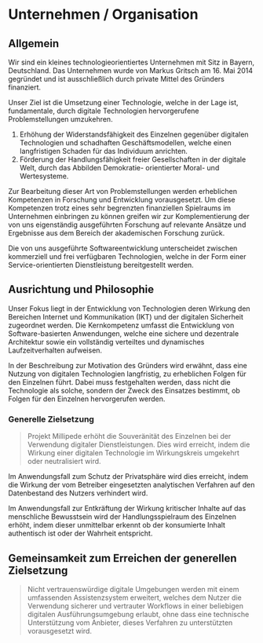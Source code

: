 # Unternehmen / Organisation

## Allgemein

Wir sind ein kleines technologieorientiertes Unternehmen mit Sitz in Bayern,
Deutschland. Das Unternehmen wurde von Markus Gritsch am 16. Mai 2014 gegründet
und ist ausschließlich durch private Mittel des Gründers finanziert.

Unser Ziel ist die Umsetzung einer Technologie, welche in der Lage ist,
fundamentale, durch digitale Technologien hervorgerufene Problemstellungen
umzukehren.

1. Erhöhung der Widerstandsfähigkeit des Einzelnen gegenüber digitalen
   Technologien und schadhaften Geschäftsmodellen, welche einen langfristigen
   Schaden für das Individuum anrichten.
2. Förderung der Handlungsfähigkeit freier Gesellschaften in der digitale Welt,
   durch das Abbilden Demokratie- orientierter Moral- und Wertesysteme.

Zur Bearbeitung dieser Art von Problemstellungen werden erheblichen Kompetenzen
in Forschung und Entwicklung vorausgesetzt. Um diese Kompetenzen trotz eines
sehr begrenzten finanziellen Spielraums im Unternehmen einbringen zu können
greifen wir zur Komplementierung der von uns eigenständig ausgeführten Forschung
auf relevante Ansätze und Ergebnisse aus dem Bereich der akademischen Forschung
zurück.

Die von uns ausgeführte Softwareentwicklung unterscheidet zwischen kommerziell
und frei verfügbaren Technologien, welche in der Form einer Service-orientierten
Dienstleistung bereitgestellt werden.

## Ausrichtung und Philosophie

Unser Fokus liegt in der Entwicklung von Technologien deren Wirkung den
Bereichen Internet und Kommunikation (IKT) und der digitalen Sicherheit
zugeordnet werden. Die Kernkompetenz umfasst die Entwicklung von
Software-basierten Anwendungen, welche eine sichere und dezentrale Architektur
sowie ein vollständig verteiltes und dynamisches Laufzeitverhalten aufweisen.

In der Beschreibung zur Motivation des Gründers wird erwähnt, dass eine Nutzung
von digitalen Technologien langfristig, zu erheblichen Folgen für den Einzelnen
führt. Dabei muss festgehalten werden, dass nicht die Technologie als solche,
sondern der Zweck des Einsatzes bestimmt, ob Folgen für den Einzelnen
hervorgerufen werden.

### Generelle Zielsetzung

> Projekt Millipede erhöht die Souveränität des Einzelnen bei der Verwendung
> digitaler Dienstleistungen. Dies wird erreicht, indem die Wirkung einer
> digitalen Technologie im Wirkungskreis umgekehrt oder neutralisiert wird.

Im Anwendungsfall zum Schutz der Privatsphäre wird dies erreicht, indem die
Wirkung der vom Betreiber eingesetzten analytischen Verfahren auf den
Datenbestand des Nutzers verhindert wird.

Im Anwendungsfall zur Entkräftung der Wirkung kritischer Inhalte auf das
menschliche Bewusstsein wird der Handlungsspielraum des Einzelnen erhöht, indem
dieser unmittelbar erkennt ob der konsumierte Inhalt authentisch ist oder der
Wahrheit entspricht.

## Gemeinsamkeit zum Erreichen der generellen Zielsetzung

> Nicht vertrauenswürdige digitale Umgebungen werden mit einem umfassenden
> Assistenzsystem erweitert, welches dem Nutzer die Verwendung sicherer und
> vertrauter Workflows in einer beliebigen digitalen Ausführungsumgebung
> erlaubt, ohne dass eine technische Unterstützung vom Anbieter, dieses
> Verfahren zu unterstützten vorausgesetzt wird.
